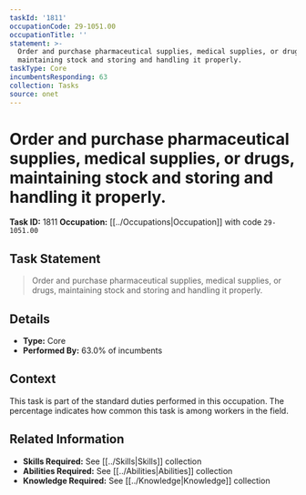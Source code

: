 ```yaml
---
taskId: '1811'
occupationCode: 29-1051.00
occupationTitle: ''
statement: >-
  Order and purchase pharmaceutical supplies, medical supplies, or drugs,
  maintaining stock and storing and handling it properly.
taskType: Core
incumbentsResponding: 63
collection: Tasks
source: onet
---
```

# Order and purchase pharmaceutical supplies, medical supplies, or drugs, maintaining stock and storing and handling it properly.

**Task ID:** 1811
**Occupation:** [[../Occupations|Occupation]] with code `29-1051.00`

## Task Statement

> Order and purchase pharmaceutical supplies, medical supplies, or drugs, maintaining stock and storing and handling it properly.

## Details

- **Type:** Core
- **Performed By:** 63.0% of incumbents

## Context

This task is part of the standard duties performed in this occupation. The percentage indicates how common this task is among workers in the field.

## Related Information

- **Skills Required:** See [[../Skills|Skills]] collection
- **Abilities Required:** See [[../Abilities|Abilities]] collection
- **Knowledge Required:** See [[../Knowledge|Knowledge]] collection

